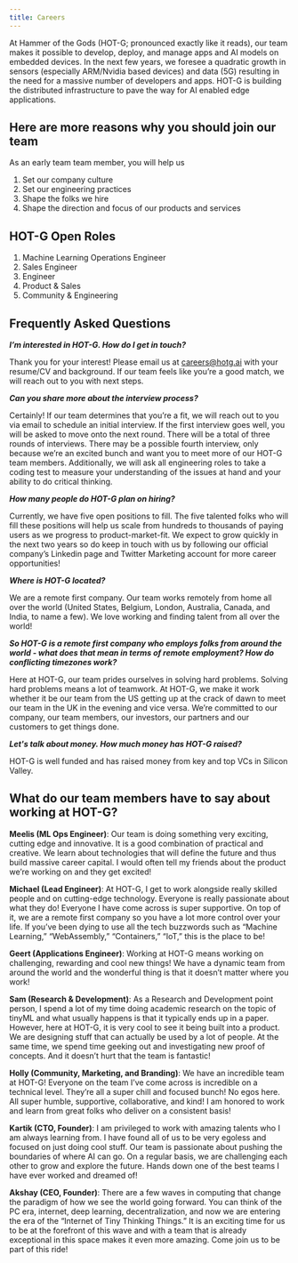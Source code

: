 ```yaml
---
title: Careers
---
```


At Hammer of the Gods (HOT-G; pronounced exactly like it reads), our team makes it possible to develop, deploy, and manage apps and AI models on embedded devices. In the next few years, we foresee a quadratic growth in sensors (especially ARM/Nvidia based devices) and data (5G) resulting in the need for a massive number of developers and apps. HOT-G is building the distributed infrastructure to pave the way for AI enabled edge applications. 


## Here are more reasons why you should join our team

As an early team team member, you will help us

1. Set our company culture
2. Set our engineering practices 
3. Shape the folks we hire
4. Shape the direction and focus of our products and services


## HOT-G Open Roles

1. Machine Learning Operations Engineer 
2. Sales Engineer
3. Engineer
4. Product & Sales
5. Community & Engineering 


## Frequently Asked Questions

**_I’m interested in HOT-G. How do I get in touch?_** 

Thank you for your interest! Please email us at careers@hotg.ai with your resume/CV and background. If our team feels like you’re a good match, we will reach out to you with next steps. 

**_Can you share more about the interview process?_**

Certainly! If our team determines that you’re a fit, we will reach out to you via email to schedule an initial interview. If the first interview goes well, you will be asked to move onto the next round. There will be a total of three rounds of interviews. There may be a possible fourth interview, only because we’re an excited bunch and want you to meet more of our HOT-G team members. Additionally, we will ask all engineering roles to take a coding test to measure your understanding of the issues at hand and your ability to do critical thinking.

**_How many people do HOT-G plan on hiring?_** 

Currently, we have five open positions to fill. The five talented folks who will fill these positions will help us scale from hundreds to thousands of paying users as we progress to product-market-fit. We expect to grow quickly in the next two years so do keep in touch with us by following our official company’s Linkedin page and Twitter Marketing account for more career opportunities! 

**_Where is HOT-G located?_**

We are a remote first company. Our team works remotely from home all over the world (United States, Belgium, London, Australia, Canada, and India, to name a few). We love working and finding talent from all over the world! 

**_So HOT-G is a remote first company who employs folks from around the world - what does that mean in terms of remote employment? How do conflicting timezones work?_**

Here at HOT-G, our team prides ourselves in solving hard problems. Solving hard problems means a lot of teamwork. At HOT-G, we make it work whether it be our team from the US getting up at the crack of dawn to meet our team in the UK in the evening and vice versa. We’re committed to our company, our team members, our investors, our partners and our customers to get things done. 

**_Let's talk about money. How much money has HOT-G raised?_**

HOT-G is well funded and has raised money from key and top VCs in Silicon Valley.

## What do our team members have to say about working at HOT-G?

**Meelis (ML Ops Engineer)**: Our team is doing something very exciting, cutting edge and innovative. It is a good combination of practical and creative. We learn about technologies that will define the future and thus build massive career capital. I would often tell my friends about the product we’re working on and they get excited! 

**Michael (Lead Engineer)**: At HOT-G, I get to work alongside really skilled people and on cutting-edge technology. Everyone is really passionate about what they do! Everyone I have come across is super supportive. On top of it, we are a remote first company so you have a lot more control over your life. If you’ve been dying to use all the tech buzzwords such as “Machine Learning,” “WebAssembly,” “Containers,” “IoT,” this is the place to be! 

**Geert (Applications Engineer)**: Working at HOT-G means working on challenging, rewarding and cool new things! We have a dynamic team from around the world and the wonderful thing is that it doesn’t matter where you work!

**Sam (Research & Development)**: As a Research and Development point person, I spend a lot of my time doing academic research on the topic of tinyML and what usually happens is that it typically ends up in a paper. However, here at HOT-G, it is very cool to see it being built into a product. We are designing stuff that can actually be used by a lot of people. At the same time, we spend time geeking out and investigating new proof of concepts. And it doesn’t hurt that the team is fantastic!

**Holly (Community, Marketing, and Branding)**: We have an incredible team at HOT-G! Everyone on the team I’ve come across is incredible on a technical level. They’re all a super chill and focused bunch! No egos here. All super humble, supportive, collaborative, and kind! I am honored to work and learn from great folks who deliver on a consistent basis! 

**Kartik (CTO, Founder)**:  I am privileged to work with amazing talents who I am always learning from. I have found all of us to be very egoless and focused on just doing cool stuff. Our team is passionate about pushing the boundaries of where AI can go. On a regular basis, we are challenging each other to grow and explore the future. Hands down one of the best teams I have ever worked and dreamed of! 

**Akshay (CEO, Founder)**: There are a few waves in computing that change the paradigm of how we see the world going forward. You can think of the PC era, internet, deep learning, decentralization, and now we are entering the era of the “Internet of Tiny Thinking Things.” It is an exciting time for us to be at the forefront of this wave and with a team that is already exceptional in this space makes it even more amazing. Come join us to be part of this ride!

